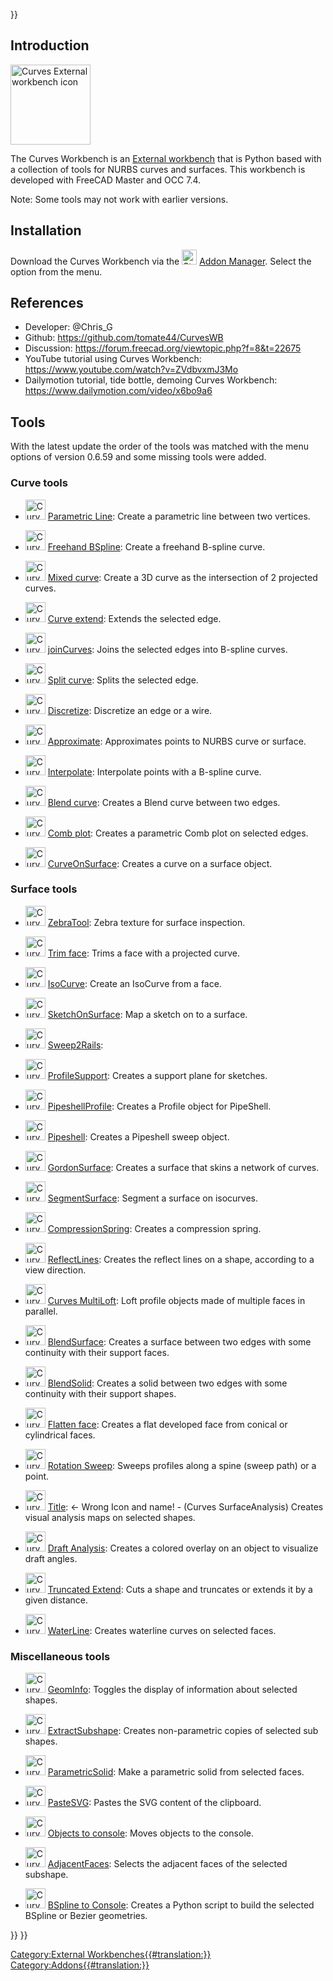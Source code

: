<languages/>
{{UnfinishedDocu{{#translation:}}}}


==Introduction==

[[Image:Curves_workbench_icon.svg|thumb|128px|Curves External workbench icon]]
{{TOCright}}

The Curves Workbench is an [[External_workbenches|External workbench]] that is Python based with a collection of tools for NURBS curves and surfaces. This workbench is developed with FreeCAD Master and OCC 7.4.

Note: Some tools may not work with earlier versions.

==Installation==

Download the Curves Workbench via the [[Image:Std_AddonMgr.svg|24px|link=Std_AddonMgr]] [[Std_AddonMgr|Addon Manager]]. Select the {{MenuCommand|Tools → Addon Manager}} option from the menu.

==References==

* Developer: @Chris_G
* Github: https://github.com/tomate44/CurvesWB
* Discussion: https://forum.freecad.org/viewtopic.php?f=8&t=22675
* YouTube tutorial using Curves Workbench: https://www.youtube.com/watch?v=ZVdbvxmJ3Mo
* Dailymotion tutorial, tide bottle, demoing Curves Workbench: https://www.dailymotion.com/video/x6bo9a6

==Tools==

With the latest update the order of the tools was matched with the menu options of version 0.6.59 and some missing tools were added.

===Curve tools===

* [[Image:Curves_Line.svg|32px]] [[Curves_Line|Parametric Line]]: Create a parametric line between two vertices.

* [[Image:Curves_EditableSpline.svg|32px]] [[Curves_EditableSpline|Freehand BSpline]]: Create a freehand B-spline curve.

* [[Image:Curves_MixedCurve.svg|32px]] [[Curves_MixedCurve|Mixed curve]]: Create a 3D curve as the intersection of 2 projected curves.

* [[Image:Curves_ExtendCurve.svg|32px]] [[Curves_ExtendCurve|Curve extend]]: Extends the selected edge.

* [[Image:Curves_JoinCurve.svg|32px]] [[Curves_JoinCurve|joinCurves]]: Joins the selected edges into B-spline curves.

* [[Image:Curves_SplitCurve.svg|32px]] [[Curves_SplitCurve|Split curve]]: Splits the selected edge.

* [[Image:Curves_Discretize.svg|32px]] [[Curves_Discretize|Discretize]]: Discretize an edge or a wire.

* [[Image:Curves_Approximate.svg|32px]] [[Curves_Approximate|Approximate]]: Approximates points to NURBS curve or surface.

* [[Image:Curves_Interpolate.svg|32px]] [[Curves_Interpolate|Interpolate]]: Interpolate points with a B-spline curve.

* [[Image:Curves_ParametricBlendCurve.svg|32px]] [[Curves_ParametricBlendCurve|Blend curve]]: Creates a Blend curve between two edges.

* [[Image:Curves_ParametricComb.svg|32px]] [[Curves_ParametricComb|Comb plot]]: Creates a parametric Comb plot on selected edges.

* [[Image:Curves_CurveOnSurface.svg|32px]] [[Curves_CurveOnSurface|CurveOnSurface]]: Creates a curve on a surface object.

===Surface tools===

* [[Image:Curves_ZebraTool.svg|32px]] [[Curves_ZebraTool|ZebraTool]]: Zebra texture for surface inspection.

* [[Image:Curves_TrimFace.svg|32px]] [[Curves_TrimFace|Trim face]]: Trims a face with a projected curve.

* [[Image:Curves_IsoCurve.svg|32px]] [[Curves_IsoCurve|IsoCurve]]: Create an IsoCurve from a face.

* [[Image:Curves_SketchOnSurface.svg|32px]] [[Curves_SketchOnSurface|SketchOnSurface]]: Map a sketch on to a surface.

* [[Image:Curves_Sweep2Rails.svg|32px]] [[Curves_Sweep2Rails|Sweep2Rails]]:

* [[Image:Curves_ProfileSupport.svg|32px]] [[Curves_ProfileSupport|ProfileSupport]]: Creates a support plane for sketches.

* [[Image:Curves_PipeshellProfile.svg|32px]] [[Curves_PipeshellProfile|PipeshellProfile]]: Creates a Profile object for PipeShell.

* [[Image:Curves_Pipeshell.svg|32px]] [[Curves_Pipeshell|Pipeshell]]: Creates a Pipeshell sweep object.

* [[Image:Curves_GordonSurface.svg|32px]] [[Curves_GordonSurface|GordonSurface]]: Creates a surface that skins a network of curves.

* [[Image:Curves_SegmentSurface.svg|32px]] [[Curves_SegmentSurface|SegmentSurface]]: Segment a surface on isocurves.

* [[Image:Curves_CompressionSpring.svg|32px]] [[Curves_CompressionSpring|CompressionSpring]]: Creates a compression spring.

* [[Image:Curves_ReflectLines.svg|32px]] [[Curves_ReflectLines|ReflectLines]]: Creates the reflect lines on a shape, according to a view direction.

* [[Image:Curves_MultiLoft.svg|32px]] [[Curves_MultiLoft|Curves MultiLoft]]: Loft profile objects made of multiple faces in parallel.

* [[Image:Curves_BlendSurf2.svg|32px]] [[Curves_BlendSurf2|BlendSurface]]: Creates a surface between two edges with some continuity with their support faces.
 
* [[Image:Curves_BlendSolid.svg|32px]] [[Curves_BlendSolid|BlendSolid]]: Creates a solid between two edges with some continuity with their support shapes.

* [[Image:Curves_FlattenFace.svg|32px]] [[Curves_FlattenFace|Flatten face]]: Creates a flat developed face from conical or cylindrical faces.

* [[Image:Curves_RotationSweep.svg|32px]] [[Curves_RotationSweep|Rotation Sweep]]: Sweeps profiles along a spine (sweep path) or a point.

* [[Image:Curves_ZebraTool.svg|32px]] [[Curves_SurfaceAnalysis|Title]]: <- Wrong Icon and name! - (Curves SurfaceAnalysis) Creates visual analysis maps on selected shapes.

* [[Image:Curves_DraftAnalysis.svg|32px]] [[Curves_DraftAnalysis|Draft Analysis]]: Creates a colored overlay on an object to visualize draft angles.

* [[Image:Curves_TruncateExtend.svg|32px]] [[Curves_TruncateExtend|Truncated Extend]]: Cuts a shape and truncates or extends it by a given distance.

* [[Image:Curves_WaterlineCurves.svg|32px]] [[Curves_WaterlineCurves|WaterLine]]: Creates waterline curves on selected faces.

===Miscellaneous tools===

* [[Image:Curves_GeomInfo.svg|32px]] [[Curves_GeomInfo|GeomInfo]]: Toggles the display of information about selected shapes.

* [[Image:Curves_ExtractSubshape.svg|32px]] [[Curves_ExtractSubshape|ExtractSubshape]]: Creates non-parametric copies of selected sub shapes.

* [[Image:Curves_ParametricSolid.svg|32px]] [[Curves_ParametricSolid|ParametricSolid]]: Make a parametric solid from selected faces.

* [[Image:Curves_PasteSVG.svg|32px]] [[Curves_PasteSVG|PasteSVG]]: Pastes the SVG content of the clipboard.

* [[Image:Curves_ToConsole.svg|32px]] [[Curves_ToConsole|Objects to console]]: Moves objects to the console.

* [[Image:Curves_AdjacentFaces.svg|32px]] [[Curves_AdjacentFaces|AdjacentFaces]]: Selects the adjacent faces of the selected subshape.

* [[Image:Curves_BSplineToConsole.svg|32px]] [[Curves_BSplineToConsole|BSpline to Console]]: Creates a Python script to build the selected BSpline or Bezier geometries.


{{Curves Tools navi{{#translation:}}}}
{{Userdocnavi{{#translation:}}}}
[[Category:External Workbenches{{#translation:}}]]
[[Category:Addons{{#translation:}}]]